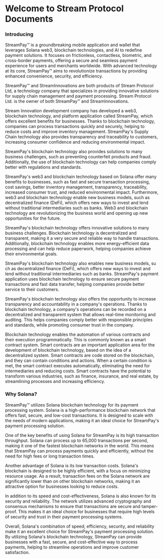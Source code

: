 # Welcome to Stream Protocol Documents
 
### Introducing

StreamPay™ is a groundbreaking mobile application and wallet that leverages Solana web3, blockchain technologies, and AI to redefine payment solutions. It focuses on frictionless, contactless, biometric, and cross-border payments, offering a secure and seamless payment experience for users and merchants worldwide. With advanced technology at its core, StreamPay™ aims to revolutionize transactions by providing enhanced convenience, security, and efficiency.

StreamPay™ and StreamInnovations are both products of Stream Protocol Ltd, a technology company that specializes in providing innovative solutions for supply chain management and payment processing. Stream Protocol Ltd. is the owner of both StreamPay™ and StreamInnovations.

Stream Innovation development company has developed a web3, blockchain technology, and platform application called StreamPay, which offers excellent benefits for businesses. Thanks to blockchain technology, companies can process transactions quickly and securely, helping to reduce costs and improve inventory management. StreamPay's Supply Chain technology also provides transparency and traceability to customers, increasing consumer confidence and reducing environmental impact.

StreamPay's blockchain technology also provides solutions to many business challenges, such as preventing counterfeit products and fraud. Additionally, the use of blockchain technology can help companies comply better with regulations and standards.

StreamPay's web3 and blockchain technology based on Solana offer many benefits to businesses, such as fast and secure transaction processing, cost savings, better inventory management, transparency, traceability, increased consumer trust, and reduced environmental impact. Furthermore, web3 and blockchain technology enable new business models, such as decentralized finance (DeFi), which offers new ways to invest and lend without traditional intermediaries such as banks. Web3 and blockchain technology are revolutionizing the business world and opening up new opportunities for the future.

StreamPay's blockchain technology offers innovative solutions to many business challenges. Blockchain technology is decentralized and transparent, making it a very secure and reliable way to handle transactions. Additionally, blockchain technology enables more energy-efficient data processing and can help reduce paperwork, helping companies achieve their environmental goals.

StreamPay's blockchain technology also enables new business models, su  ch as decentralized finance (DeFi), which offers new ways to invest and lend without traditional intermediaries such as banks. StreamPay's payment application uses blockchain technology to ensure secure payment transactions and fast data transfer, helping companies provide better service to their customers.

StreamPay's blockchain technology also offers the opportunity to increase transparency and accountability in a company's operations. Thanks to blockchain technology, a company's operations can be recorded on a decentralized and transparent system that allows real-time monitoring and auditing. This helps companies comply better with responsible principles and standards, while promoting consumer trust in the company.

Blockchain technology enables the automation of various contracts and their execution programmatically. This is commonly known as a smart contract system. Smart contracts are an important application area for the development of blockchain technology, based on the idea of a decentralized system. Smart contracts are code stored on the blockchain, and they can contain conditions and actions. When a certain condition is met, the smart contract executes automatically, eliminating the need for intermediaries and reducing costs. Smart contracts have the potential to transform various industries, such as finance, insurance, and real estate, by streamlining processes and increasing efficiency.

### Why Solana?

StreamPay™ utilizes Solana blockchain technology for its payment processing system. Solana is a high-performance blockchain network that offers fast, secure, and low-cost transactions. It is designed to scale with the needs of modern applications, making it an ideal choice for StreamPay's payment processing solution.

One of the key benefits of using Solana for StreamPay is its high transaction throughput. Solana can process up to 65,000 transactions per second, making it one of the fastest blockchain networks in the world. This means that StreamPay can process payments quickly and efficiently, without the need for high fees or long transaction times.

Another advantage of Solana is its low transaction costs. Solana's blockchain is designed to be highly efficient, with a focus on minimizing resource usage. As a result, transaction fees on the Solana network are significantly lower than on other blockchain networks, making it an attractive option for businesses looking to reduce costs.

In addition to its speed and cost-effectiveness, Solana is also known for its security and reliability. The network utilizes advanced cryptography and consensus mechanisms to ensure that transactions are secure and tamper-proof. This makes it an ideal choice for businesses that require high levels of security and trust in their payment processing systems.

Overall, Solana's combination of speed, efficiency, security, and reliability make it an excellent choice for StreamPay's payment processing solution. By utilizing Solana's blockchain technology, StreamPay can provide businesses with a fast, secure, and cost-effective way to process payments, helping to streamline operations and improve customer satisfaction.